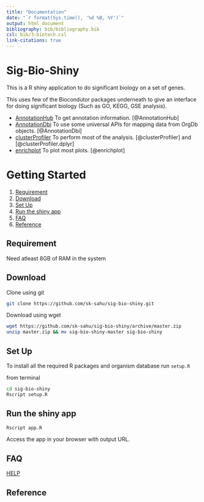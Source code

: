 ```yaml
---
title: "Documentation"
date: "`r format(Sys.time(), '%d %B, %Y')`"
output: html_document
bibliography: bib/bibliography.bib
csl: bib/3-biotech.csl
link-citations: true
---
```


# Sig-Bio-Shiny

This is a R shiny application to do significant biology on a set of genes.

This uses few of the Biocondutor packages underneath to give an interface for doing significant biology (Such as GO, KEGG, GSE analysis).

* [AnnotationHub] To get annotation information. [@AnnotationHub]
* [AnnotationDbi] To use some universal APIs for mapping data from OrgDb objects. [@AnnotationDbi]
* [clusterProfiler] To perform most of the analysis. [@clusterProfiler] and [@clusterProfiler.dplyr]
* [enrichplot] To plot most plots. [@enrichplot]

[AnnotationDbi]: https://bioconductor.org/packages/release/bioc/html/AnnotationDbi.html
[AnnotationHub]: https://bioconductor.org/packages/release/bioc/html/AnnotationHub.html
[clusterProfiler]: https://bioconductor.org/packages/release/bioc/html/clusterProfiler.html
[clusterProfiler-book]: https://yulab-smu.github.io/clusterProfiler-book
[enrichplot]: https://bioconductor.org/packages/release/bioc/html/enrichplot.html

# Getting Started

1. [Requirement](#requirement)
2. [Download](#download)
3. [Set Up](#set-up)
4. [Run the shiny app](#run-the-shiny-app)
5. [FAQ](#faq)
6. [Reference](#reference)


## Requirement
Need atleast 8GB of RAM in the system

## Download
Clone using git
```bash
git clone https://github.com/sk-sahu/sig-bio-shiny.git
```
Download using wget
```bash
wget https://github.com/sk-sahu/sig-bio-shiny/archive/master.zip
unzip master.zip && mv sig-bio-shiny-master sig-bio-shiny
```

## Set Up
To install all the required R packages and organism database run `setup.R`

from terminal
```bash
cd sig-bio-shiny
Rscript setup.R
```

## Run the shiny app
```bash
Rscript app.R
```
Access the app in your browser with output URL.

## FAQ
[HELP](Help.html)

## Reference
